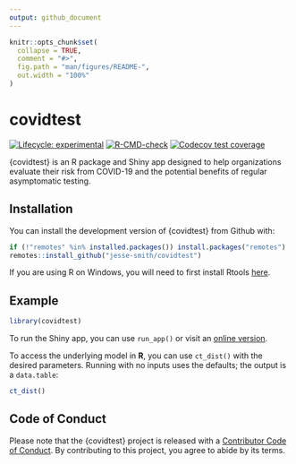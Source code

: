 ```yaml
---
output: github_document
---
```


<!-- README.md is generated from README.Rmd. Please edit that file -->

```r
knitr::opts_chunk$set(
  collapse = TRUE,
  comment = "#>",
  fig.path = "man/figures/README-",
  out.width = "100%"
)
```

# covidtest

<!-- badges: start -->
[![Lifecycle: experimental](https://img.shields.io/badge/lifecycle-experimental-orange.svg)](https://lifecycle.r-lib.org/articles/stages.html#experimental)
[![R-CMD-check](https://github.com/jesse-smith/covidtest/workflows/R-CMD-check/badge.svg)](https://github.com/jesse-smith/covidtest/actions)
[![Codecov test coverage](https://codecov.io/gh/jesse-smith/covidtest/branch/master/graph/badge.svg)](https://codecov.io/gh/jesse-smith/covidtest?branch=master)
<!-- badges: end -->

{covidtest} is an R package and Shiny app designed to help organizations evaluate their risk from COVID-19 and the potential benefits of regular asymptomatic testing.

## Installation

You can install the development version of {covidtest} from Github with:

``` r
if (!"remotes" %in% installed.packages()) install.packages("remotes")
remotes::install_github("jesse-smith/covidtest")
```

If you are using R on Windows, you will need to first install Rtools [here](https://cran.r-project.org/bin/windows/Rtools/).

## Example

```r
library(covidtest)
```

To run the Shiny app, you can use `run_app()` or visit an [online version](https://jesse-shiny.shinyapps.io/covidtest/).

To access the underlying model in **R**, you can use `ct_dist()` with the desired parameters. Running with no inputs uses the defaults; the output is a `data.table`:

```r
ct_dist()
```

## Code of Conduct

Please note that the {covidtest} project is released with a [Contributor Code of Conduct](https://contributor-covenant.org/version/2/0/CODE_OF_CONDUCT.html). By contributing to this project, you agree to abide by its terms.
